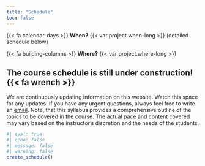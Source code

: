 ```yaml
---
title: "Schedule"
toc: false
---
```


{{< fa calendar-days >}} **When?** {{< var project.when-long >}} (detailed schedule below)

{{< fa building-columns >}} **Where?** {{< var project.where-long >}}

::: {.callout-note collapse=false}
## The course schedule is still under construction! {{< fa wrench >}}
We are continuously updating information on this website.
Watch this space for any updates.
If you have any urgent questions, always feel free to write an [email]({{< var links.mailto >}}).
Note, that this syllabus provides a comprehensive outline of the topics to be covered in the course.
The actual pace and content covered may vary based on the instructor's discretion and the needs of the students.
:::

```r
#| eval: true
#| echo: false
#| message: false
#| warning: false
create_schedule()
```
